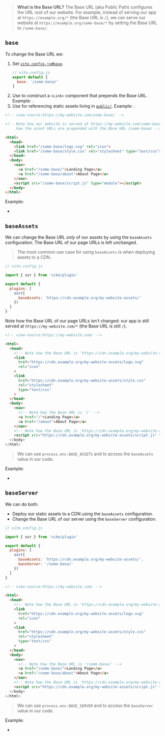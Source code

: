 
> **What is the Base URL?** The Base URL (aka Public Path) configures the URL root of our website.
> For example, instead of serving our app at `https://example.org/*` (the Base URL is `/`), we can serve our website at `https://example.org/some-base/*` by setting the Base URL to `/some-base/`.

## `base`

To change the Base URL we:

1. Set [`vite.config.js#base`](https://vitejs.dev/config/shared-options.html#base).
   ```js
   // vite.config.js
   export default {
     base: '/some-base/'
   }
   ```
1. Use [<ImportMeta prop='env.BASE_URL' />](https://vitejs.dev/guide/build.html#public-base-path) to construct a `<Link>` component that prepends the Base URL. Example: <RepoLink path='/examples/base-url/components/Link.jsx' />.
1. Use <ImportMeta prop='env.BASE_URL' /> for referencing static assets living in [`public/`](/static-directory#public). Example: <RepoLink path='/examples/base-url/renderer/_default.page.server.jsx' />.

```html
<!-- view-source:https://my-website.com/some-base/ -->

<!-- Note how our website is served at https://my-website.com/some-base/ and
     how the asset URLs are prepended with the Base URL /some-base/ -->

<html>
  <head>
    <link href="/some-base/logo.svg" rel="icon">
    <link href="/some-base/style.css" rel="stylesheet" type="text/css">
  </head>
  <body>
    <nav>
      <a href="/some-base/">Landing Page</a>
      <a href="/some-base/about">About Page</a>
    </nav>
    <script src="/some-base/script.js" type="module"></script>
  </body>
</html>
```

Example:
 - <RepoLink path='/examples/base-url/' />


## `baseAssets`

We can change the Base URL *only* of our assets by using the `baseAssets` configuration. The Base URL of our page URLs is left unchanged.

> The most common use case for using `baseAssets` is when deploying assets to a CDN.

```js
// vite.config.js

import { ssr } from 'vike/plugin'

export default {
  plugins: [
    ssr({
      baseAssets: 'https://cdn.example.org/my-website-assets/'
    })
  ]
}
```

Note how the Base URL of our page URLs isn't changed: our app is still served at `https://my-website.com/*` (the Base URL is still `/`).

```html
<!-- view-source:https://my-website.com/ -->

<html>
  <head>
    <!-- Note how the Base URL is 'https://cdn.example.org/my-website-assets/' -->
    <link
      href="https://cdn.example.org/my-website-assets/logo.svg"
      rel="icon"
    >
    <link
      href="https://cdn.example.org/my-website-assets/style.css"
      rel="stylesheet"
      type="text/css"
    >
  </head>
  <body>
    <nav>
      <!-- Note how the Base URL is '/' -->
      <a href="/">Landing Page</a>
      <a href="/about">About Page</a>
    </nav>
    <!-- Note how the Base URL is 'https://cdn.example.org/my-website-assets/' -->
    <script src="https://cdn.example.org/my-website-assets/script.js" type="module">
  </body>
</html>
```

> We can use `process.env.BASE_ASSETS` and <ImportMeta prop='env.BASE_ASSETS' /> to access the `baseAssets` value in our code.

Example:
 - <RepoLink path='/examples/base-url-cdn/' />


## `baseServer`

We can do both:
 - Deploy our static assets to a CDN using the `baseAssets` configuration.
 - Change the Base URL of our server using the `baseServer` configuration.

```js
// vite.config.js

import { ssr } from 'vike/plugin'

export default {
  plugins: [
    ssr({
      baseAssets: 'https://cdn.example.org/my-website-assets/',
      baseServer: '/some-base/'
    })
  ]
}
```

```html
<!-- view-source:https://my-website.com/ -->

<html>
  <head>
    <!-- Note how the Base URL is 'https://cdn.example.org/my-website-assets/' -->
    <link
      href="https://cdn.example.org/my-website-assets/logo.svg"
      rel="icon"
    >
    <link
      href="https://cdn.example.org/my-website-assets/style.css"
      rel="stylesheet"
      type="text/css"
    >
  </head>
  <body>
    <nav>
      <!-- Note how the Base URL is '/some-base/' -->
      <a href="/some-base/">Landing Page</a>
      <a href="/some-base/about">About Page</a>
    </nav>
    <!-- Note how the Base URL is 'https://cdn.example.org/my-website-assets/' -->
    <script src="https://cdn.example.org/my-website-assets/script.js" type="module">
  </body>
</html>
```

> We can use `process.env.BASE_SERVER` and <ImportMeta prop='env.BASE_SERVER' /> to access the `baseServer` value in our code.

Example:
 - <RepoLink path='/examples/base-url-server/' />

